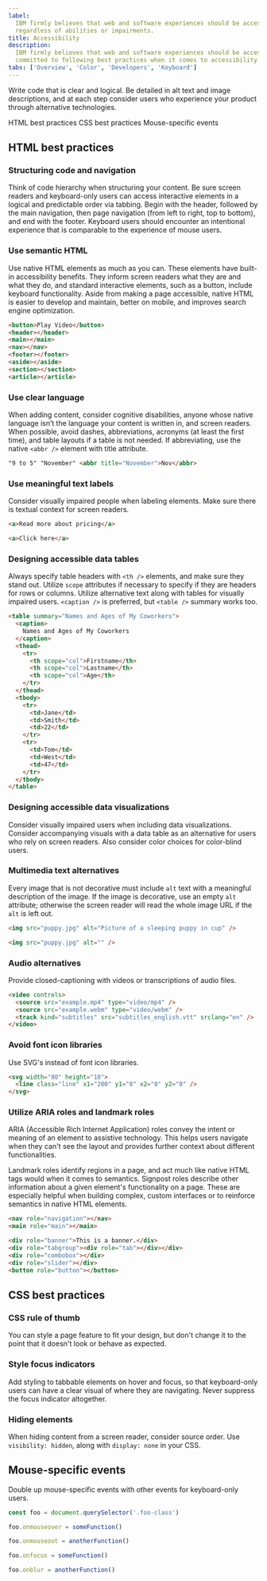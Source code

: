 ```yaml
---
label:
  IBM firmly believes that web and software experiences should be accessible for everyone,
  regardless of abilities or impairments.
title: Accessibility
description:
  IBM firmly believes that web and software experiences should be accessible for everyone. Carbon is
  committed to following best practices when it comes to accessibility.
tabs: ['Overview', 'Color', 'Developers', 'Keyboard']
---
```


<PageDescription>

Write code that is clear and logical. Be detailed in alt text and image descriptions, and at each
step consider users who experience your product through alternative technologies.

</PageDescription>

<AnchorLinks>

<AnchorLink>HTML best practices</AnchorLink>
<AnchorLink>CSS best practices</AnchorLink>
<AnchorLink>Mouse-specific events</AnchorLink>

</AnchorLinks>

## HTML best practices

### Structuring code and navigation

Think of code hierarchy when structuring your content. Be sure screen readers and keyboard-only
users can access interactive elements in a logical and predictable order via tabbing. Begin with the
header, followed by the main navigation, then page navigation (from left to right, top to bottom),
and end with the footer. Keyboard users should encounter an intentional experience that is
comparable to the experience of mouse users.

### Use semantic HTML

Use native HTML elements as much as you can. These elements have built-in accessibility benefits.
They inform screen readers what they are and what they do, and standard interactive elements, such
as a button, include keyboard functionality. Aside from making a page accessible, native HTML is
easier to develop and maintain, better on mobile, and improves search engine optimization.

```html
<button>Play Video</button>
<header></header>
<main></main>
<nav></nav>
<footer></footer>
<aside></aside>
<section></section>
<article></article>
```

### Use clear language

When adding content, consider cognitive disabilities, anyone whose native language isn’t the
language your content is written in, and screen readers. When possible, avoid dashes, abbreviations,
acronyms (at least the first time), and table layouts if a table is not needed. If abbreviating, use
the native `<abbr />` element with title attribute.

```html
"9 to 5" "November" <abbr title="November">Nov</abbr>
```

### Use meaningful text labels

Consider visually impaired people when labeling elements. Make sure there is textual context for
screen readers.

<Title>Correct</Title>

```html
<a>Read more about pricing</a>
```

<Title>Incorrect</Title>

```html
<a>Click here</a>
```

### Designing accessible data tables

Always specify table headers with `<th />` elements, and make sure they stand out. Utilize `scope`
attributes if necessary to specify if they are headers for rows or columns. Utilize alternative text
along with tables for visually impaired users. `<caption />` is preferred, but `<table />` summary
works too.

```html
<table summary="Names and Ages of My Coworkers">
  <caption>
    Names and Ages of My Coworkers
  </caption>
  <thead>
    <tr>
      <th scope="col">Firstname</th>
      <th scope="col">Lastname</th>
      <th scope="col">Age</th>
    </tr>
  </thead>
  <tbody>
    <tr>
      <td>Jane</td>
      <td>Smith</td>
      <td>22</td>
    </tr>
    <tr>
      <td>Tom</td>
      <td>West</td>
      <td>47</td>
    </tr>
  </tbody>
</table>
```

### Designing accessible data visualizations

Consider visually impaired users when including data visualizations. Consider accompanying visuals
with a data table as an alternative for users who rely on screen readers. Also consider color
choices for color-blind users.

### Multimedia text alternatives

Every image that is not decorative must include `alt` text with a meaningful description of the
image. If the image is decorative, use an empty `alt` attribute; otherwise the screen reader will
read the whole image URL if the `alt` is left out.

<Title>Be detailed and succinct</Title>

```html
<img src="puppy.jpg" alt="Picture of a sleeping puppy in cup" />
```

<Title>Give decorative images an empty `alt` attribute.</Title>

```html
<img src="puppy.jpg" alt="" />
```

### Audio alternatives

Provide closed-captioning with videos or transcriptions of audio files.

```html
<video controls>
  <source src="example.mp4" type="video/mp4" />
  <source src="example.webm" type="video/webm" />
  <track kind="subtitles" src="subtitles_english.vtt" srclang="en" />
</video>
```

### Avoid font icon libraries

Use SVG's instead of font icon libraries.

```html
<svg width="80" height="10">
  <line class="line" x1="200" y1="0" x2="0" y2="0" />
</svg>
```

### Utilize ARIA roles and landmark roles

ARIA (Accessible Rich Internet Application) roles convey the intent or meaning of an element to
assistive technology. This helps users navigate when they can't see the layout and provides further
context about different functionalities.

Landmark roles identify regions in a page, and act much like native HTML tags would when it comes to
semantics. Signpost roles describe other information about a given element's functionality on a
page. These are especially helpful when building complex, custom interfaces or to reinforce
semantics in native HTML elements.

<Title>Landmark roles</Title>

```html
<nav role="navigation"></nav>
<main role="main"></main>
```

<Title>Signpost roles</Title>

```html
<div role="banner">This is a banner.</div>
<div role="tabgroup"><div role="tab"></div></div>
<div role="combobox"></div>
<div role="slider"></div>
<button role="button"></button>
```

## CSS best practices

### CSS rule of thumb

You can style a page feature to fit your design, but don't change it to the point that it doesn't
look or behave as expected.

### Style focus indicators

Add styling to tabbable elements on hover and focus, so that keyboard-only users can have a clear
visual of where they are navigating. Never suppress the focus indicator altogether.

### Hiding elements

When hiding content from a screen reader, consider source order. Use `visibility: hidden`, along
with `display: none` in your CSS.

## Mouse-specific events

Double up mouse-specific events with other events for keyboard-only users.

```javascript
const foo = document.querySelector('.foo-class')

foo.onmouseover = someFunction()

foo.onmouseout = anotherFunction()

foo.onfocus = someFunction()

foo.onblur = anotherFunction()
```
